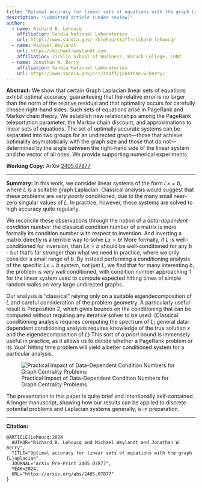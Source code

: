 ```yaml
---
title: "Optimal accuracy for linear sets of equations with the graph Laplacian"
description: "Submitted article (under review)"
author:
  - name: Richard B. Lehoucq
    affiliation: Sandia National Laboratories
    url: https://www.sandia.gov/-rblehou/staff/richard-lehoucq/
  - name: Michael Weylandt
    url: https://michael-weylandt.com
    affiliation: Zicklin School of Business, Baruch College, CUNY
  - name: Jonathan W. Berry 
    affiliation: Sandia National Laboratories
    url: https://www.sandia.gov/ccr/staff/jonathan-w-berry/
---
```


**Abstract:** We show that certain Graph Laplacian linear sets of equations exhibit optimal accuracy, guaranteeing that the relative error is no larger than the norm of the relative residual and that optimality occurs for carefully chosen right-hand sides. Such sets of equations arise in PageRank and Markov chain theory. We establish new relationships among the PageRank teleportation parameter, the Markov chain discount, and approximations to linear sets of equations. The set of optimally accurate systems can be separated into two groups for an undirected graph---those that achieve optimality asymptotically with the graph size and those that do not---determined by the angle between the right-hand side of the linear system and the vector of all ones.  We provide supporting numerical experiments. 

**Working Copy:** ArXiv [2405.07877](https://arxiv.org/abs/2405.07877)

<hr>

**Summary:** In this work, we consider linear systems of the form $Lx = b$, where $L$ is a suitable graph Laplacian. Classical analysis would suggest that these problems are *very poorly* conditioned, due to the many small near-zero singular values of $L$. In practice, however, these systems are solved to high accuracy quite regularly. 

We reconcile these observations through the notion of a *data-dependent condition number*: the classical condition number of a matrix is more formally its condition number with respect to inversion. And inverting a matrix directly is a terrible way to solve $Lx = b$! More formally, if $L$ is well-conditioned for inversion, than $Lx = b$ should be well-conditioned for any $b$ - but that's far stronger than what we need in practice, where we only consider a small range of $b$. By instead performing a conditioning analysis of the specific $Lx = b$ system, not just $L$, we find that for many interesting $b$, the problem is *very well* conditioned, with condition number approaching $1$ for the linear system used to compute expected hitting times of simple random walks on very large undirected graphs. 

Our analysis is "classical" relying only on a suitable eigendecomposition of $L$ and careful consideration of the problem geometry. A particularly useful result is Proposition 2, which gives bounds on the conditioning that can be computed without requiring any iterative solver to be used. (Classical conditioning analysis requires computing the spectrum of $L$; general data-dependent conditioning analysis requires knowledge of the true solution $x$ and the eigendecomposition of $L$) This sort of *a priori* bound is immensely useful in practice, as it allows us to decide whether a PageRank problem or its 'dual' hitting time problem will yield a better conditioned system for a particular analysis. 

![Practical Impact of Data-Dependent Condition Numbers for Graph Centrality Problems](../assets/ddcn/ddcn_fig.jpg)

The presentation in this paper is quite brief and intentionally self-contained. A longer manuscript, showing how our results can be applied to discrete potential problems and Laplacian systems generally, is in preparation. 

<hr>

**Citation:**

```
@ARTICLE{Lehoucq:2024
  AUTHOR="Richard B. Lehoucq and Michael Weylandt and Jonathan W. Berry",
  TITLE="Optimal accuracy for linear sets of equations with the graph {L}aplacian",
  JOURNAL="ArXiv Pre-Print 2405.07877",
  YEAR=2024,
  URL="https://arxiv.org/abs/2405.07877"
}
```
